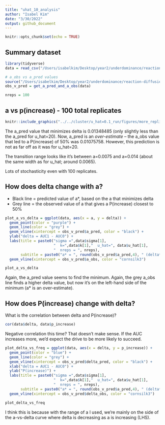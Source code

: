 ```yaml
---
title: "uhat_10_analysis"
author: "Isabel Kim"
date: "3/30/2022"
output: github_document
---
```


```r
knitr::opts_chunk$set(echo = TRUE)
```

## Summary dataset
```r
library(tidyverse)
data = read_csv("/Users/isabelkim/Desktop/year2/underdominance/reaction-diffusion/cluster/u_hat=0.1_run/csvs/uhat_10_more_replicate_summary.csv")

# a_obs vs a_pred values
source("/Users/isabelkim/Desktop/year2/underdominance/reaction-diffusion/cluster/plotting_functions.R")
obs_v_pred = get_a_pred_and_a_obs(data)

nreps = 100
```

## a vs p(increase) - 100 total replicates
```r
knitr::include_graphics("../../cluster/u_hat=0.1_run/figures/more_replicates_uhat_10_sigma0.01_k_0.2.png")
```
The a_pred value that minimizes delta is 0.01348485 (only slightly less than the a_pred for u_hat=20). Now, a_pred is an *over-estimate* -- the a_obs value that led to a P(increase) of 50% was 0.01075758. However, this prediction is not as far off as it was for u_hat=20.

The transition range looks like it's between a=0.0075 and a=0.014 (about the same width as for u_hat; around 0.0065).

Lots of stochasticity even with 100 replicates.

## How does delta change with a?

* Black line = predicted value of a*, based on the a that minimizes delta
* Grey line = the observed value of a that gives a P(increase) closest to 50%

```r
plot_a_vs_delta = ggplot(data, aes(x = a, y = delta)) + 
  geom_point(color = "purple") + 
  geom_line(color = "grey") +
  geom_vline(xintercept = obs_v_pred$a_pred, color = "black") + 
  ylab("delta = AUC1 - AUC0") + 
  labs(title = paste0("sigma =",data$sigma[1], 
                      "  k=",data$k[1],"  u_hat=", data$u_hat[1],
                      "  nreps = ", nreps), 
       subtitle = paste0("a* = ", round(obs_v_pred$a_pred,4), " (delta* = ", round(obs_v_pred$delta_pred,4),") but a_obs =",round(obs_v_pred$a_obs,4)," (delta_obs =", round(obs_v_pred$delta_obs,4),")")) + 
  geom_vline(xintercept = obs_v_pred$a_obs, color = "cornsilk3")

plot_a_vs_delta
```
Again, the a_pred value seems to find the minimum. Again, the grey a_obs line finds a higher delta value, but now it's on the left-hand side of the minimum (a* is an over-estimate).

## How does P(increase) change with delta?

What is the correlation between delta and P(increase)?
```r
cor(data$delta, data$p_increase)
```
Negative correlation this time? That doesn't make sense. If the AUC increases more, we'd expect the drive to be more likely to succeed.

```r
plot_delta_vs_freq = ggplot(data, aes(x = delta, y = p_increase)) + 
  geom_point(color = "blue") + 
  geom_line(color = "grey") +
  geom_vline(xintercept = obs_v_pred$delta_pred, color = "black") + 
  xlab("delta = AUC1 - AUC0") + 
  ylab("P(increase)") +
  labs(title = paste0("sigma =",data$sigma[1], 
                      "  k=",data$k[1],"  u_hat=", data$u_hat[1],
                      "  nreps = ", nreps), 
       subtitle = paste0("a* = ", round(obs_v_pred$a_pred,4), " (delta* = ", round(obs_v_pred$delta_pred,4),") but a_obs =",round(obs_v_pred$a_obs,4)," (delta_obs =", round(obs_v_pred$delta_obs,4),")")) + 
  geom_vline(xintercept = obs_v_pred$delta_obs, color = "cornsilk3")

plot_delta_vs_freq
```
I think this is because with the range of a I used, we're mainly on the side of the a-vs-delta curve where delta is decreasing as a is increasing (LHS).

